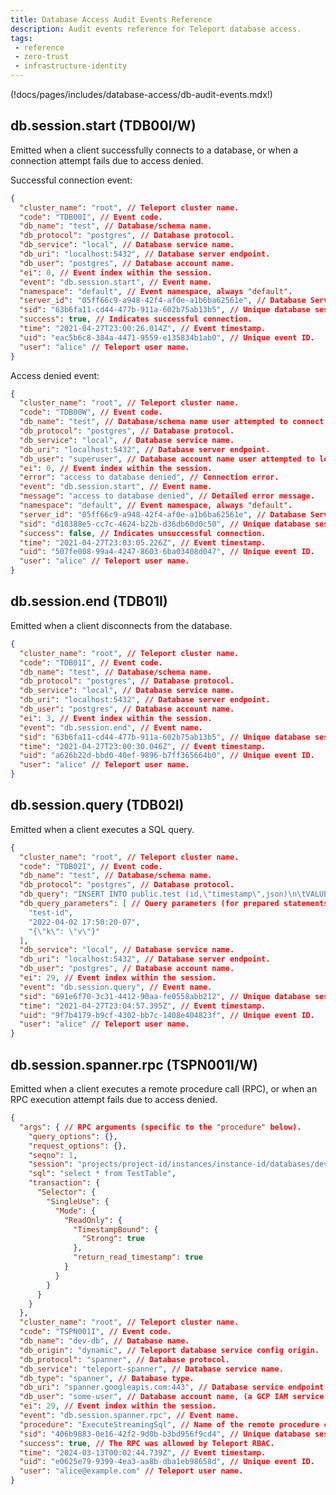 ```yaml
---
title: Database Access Audit Events Reference
description: Audit events reference for Teleport database access.
tags:
 - reference
 - zero-trust
 - infrastructure-identity
---
```



(!docs/pages/includes/database-access/db-audit-events.mdx!)

## db.session.start (TDB00I/W)

Emitted when a client successfully connects to a database, or when a connection
attempt fails due to access denied.

Successful connection event:

```json
{
  "cluster_name": "root", // Teleport cluster name.
  "code": "TDB00I", // Event code.
  "db_name": "test", // Database/schema name.
  "db_protocol": "postgres", // Database protocol.
  "db_service": "local", // Database service name.
  "db_uri": "localhost:5432", // Database server endpoint.
  "db_user": "postgres", // Database account name.
  "ei": 0, // Event index within the session.
  "event": "db.session.start", // Event name.
  "namespace": "default", // Event namespace, always "default".
  "server_id": "05ff66c9-a948-42f4-af0e-a1b6ba62561e", // Database Service host ID.
  "sid": "63b6fa11-cd44-477b-911a-602b75ab13b5", // Unique database session ID.
  "success": true, // Indicates successful connection.
  "time": "2021-04-27T23:00:26.014Z", // Event timestamp.
  "uid": "eac5b6c8-384a-4471-9559-e135834b1ab0", // Unique event ID.
  "user": "alice" // Teleport user name.
}
```

Access denied event:

```json
{
  "cluster_name": "root", // Teleport cluster name.
  "code": "TDB00W", // Event code.
  "db_name": "test", // Database/schema name user attempted to connect to.
  "db_protocol": "postgres", // Database protocol.
  "db_service": "local", // Database service name.
  "db_uri": "localhost:5432", // Database server endpoint.
  "db_user": "superuser", // Database account name user attempted to log in as.
  "ei": 0, // Event index within the session.
  "error": "access to database denied", // Connection error.
  "event": "db.session.start", // Event name.
  "message": "access to database denied", // Detailed error message.
  "namespace": "default", // Event namespace, always "default".
  "server_id": "05ff66c9-a948-42f4-af0e-a1b6ba62561e", // Database Service host ID.
  "sid": "d18388e5-cc7c-4624-b22b-d36db60d0c50", // Unique database session ID.
  "success": false, // Indicates unsuccessful connection.
  "time": "2021-04-27T23:03:05.226Z", // Event timestamp.
  "uid": "507fe008-99a4-4247-8603-6ba03408d047", // Unique event ID.
  "user": "alice" // Teleport user name.
}
```

## db.session.end (TDB01I)

Emitted when a client disconnects from the database.

```json
{
  "cluster_name": "root", // Teleport cluster name.
  "code": "TDB01I", // Event code.
  "db_name": "test", // Database/schema name.
  "db_protocol": "postgres", // Database protocol.
  "db_service": "local", // Database service name.
  "db_uri": "localhost:5432", // Database server endpoint.
  "db_user": "postgres", // Database account name.
  "ei": 3, // Event index within the session.
  "event": "db.session.end", // Event name.
  "sid": "63b6fa11-cd44-477b-911a-602b75ab13b5", // Unique database session ID.
  "time": "2021-04-27T23:00:30.046Z", // Event timestamp.
  "uid": "a626b22d-bbd0-40ef-9896-b7ff365664b0", // Unique event ID.
  "user": "alice" // Teleport user name.
}
```

## db.session.query (TDB02I)

Emitted when a client executes a SQL query.

```json
{
  "cluster_name": "root", // Teleport cluster name.
  "code": "TDB02I", // Event code.
  "db_name": "test", // Database/schema name.
  "db_protocol": "postgres", // Database protocol.
  "db_query": "INSERT INTO public.test (id,\"timestamp\",json)\n\tVALUES ($1,$2,$3)", // Query text.
  "db_query_parameters": [ // Query parameters (for prepared statements).
    "test-id",
    "2022-04-02 17:50:20-07",
    "{\"k\": \"v\"}"
  ],
  "db_service": "local", // Database service name.
  "db_uri": "localhost:5432", // Database server endpoint.
  "db_user": "postgres", // Database account name.
  "ei": 29, // Event index within the session.
  "event": "db.session.query", // Event name.
  "sid": "691e6f70-3c31-4412-90aa-fe0558abb212", // Unique database session ID.
  "time": "2021-04-27T23:04:57.395Z", // Event timestamp.
  "uid": "9f7b4179-b9cf-4302-bb7c-1408e404823f", // Unique event ID.
  "user": "alice" // Teleport user name.
}
```

## db.session.spanner.rpc (TSPN001I/W)

Emitted when a client executes a remote procedure call (RPC), or when an RPC
execution attempt fails due to access denied.

```json
{
  "args": { // RPC arguments (specific to the "procedure" below).
    "query_options": {},
    "request_options": {},
    "seqno": 1,
    "session": "projects/project-id/instances/instance-id/databases/dev-db/sessions/ABCDEF1234567890",
    "sql": "select * from TestTable",
    "transaction": {
      "Selector": {
        "SingleUse": {
          "Mode": {
            "ReadOnly": {
              "TimestampBound": {
                "Strong": true
              },
              "return_read_timestamp": true
            }
          }
        }
      }
    }
  },
  "cluster_name": "root", // Teleport cluster name.
  "code": "TSPN001I", // Event code.
  "db_name": "dev-db", // Database name.
  "db_origin": "dynamic", // Teleport database service config origin.
  "db_protocol": "spanner", // Database protocol.
  "db_service": "teleport-spanner", // Database service name.
  "db_type": "spanner", // Database type.
  "db_uri": "spanner.googleapis.com:443", // Database service endpoint.
  "db_user": "some-user", // Database account name, (a GCP IAM service account name without its @<project>.iam.gserviceaccount.com suffix).
  "ei": 29, // Event index within the session.
  "event": "db.session.spanner.rpc", // Event name.
  "procedure": "ExecuteStreamingSql", // Name of the remote procedure call (RPC).
  "sid": "406b9883-0e16-42f2-9d0b-b3bd956f9cd4", // Unique database session ID.
  "success": true, // The RPC was allowed by Teleport RBAC.
  "time": "2024-03-13T00:02:44.739Z", // Event timestamp.
  "uid": "e0625e79-9399-4ea3-aa8b-dba1eb98658d", // Unique event ID.
  "user": "alice@example.com" // Teleport user name.
}
```
